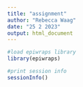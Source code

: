 ---
title: "assignment"
author: "Rebecca Waag"
date: "25 2 2023"
output: html_document
---

```{r}
#load epiwraps library
library(epiwraps)

#print session info
sessionInfo()
```

